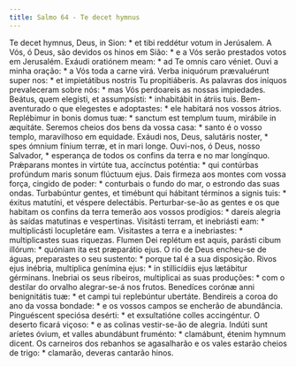 ```yaml
---
title: Salmo 64 - Te decet hymnus
---
```


<div class="grid grid-cols-2 gap-5">
  <span class="col-6 dropcaps text-justify">
    Te decet hymnus, Deus, in Sion: * et tibi reddétur votum in Jerúsalem.
  </span>
  <span class="col-6 dropcaps text-justify">
    A Vós, ó Deus, são devidos os hinos em Sião: * e a Vós serão prestados votos
    em Jerusalém.
  </span>
  <span class="col-6 text-justify">
    Exáudi oratiónem meam: * ad Te omnis caro véniet.
  </span>
  <span class="col-6 text-justify">
    Ouvi a minha oração: * a Vós toda a carne virá.
  </span>
  <span class="col-6 text-justify">
    Verba iniquórum prævaluérunt super nos: * et impietátibus nostris Tu
    propitiáberis.
  </span>
  <span class="col-6 text-justify">
    As palavras dos iníquos prevaleceram sobre nós: * mas Vós perdoareis as
    nossas impiedades.
  </span>
  <span class="col-6 text-justify">
    Beátus, quem elegísti, et assumpsísti: * inhabitábit in átriis tuis.
  </span>
  <span class="col-6 text-justify">
    Bem-aventurado o que elegestes e adoptastes: * ele habitará nos vossos
    átrios.
  </span>
  <span class="col-6 text-justify">
    Replébimur in bonis domus tuæ: * sanctum est templum tuum, mirábile in
    æquitáte.
  </span>
  <span class="col-6 text-justify">
    Seremos cheios dos bens da vossa casa: * santo é o vosso templo, maravilhoso
    em equidade.
  </span>
  <span class="col-6 text-justify">
    Exáudi nos, Deus, salutáris noster, * spes ómnium fínium terræ, et in mari
    longe.
  </span>
  <span class="col-6 text-justify">
    Ouvi-nos, ó Deus, nosso Salvador, * esperança de todos os confins da terra e
    no mar longínquo.
  </span>
  <span class="col-6 text-justify">
    Prǽparans montes in virtúte tua, accínctus poténtia: * qui contúrbas
    profúndum maris sonum flúctuum ejus.
  </span>
  <span class="col-6 text-justify">
    Dais firmeza aos montes com vossa força, cingido de poder: * conturbais o
    fundo do mar, o estrondo das suas ondas.
  </span>
  <span class="col-6 text-justify">
    Turbabúntur gentes, et timébunt qui hábitant términos a signis tuis: *
    éxitus matutíni, et véspere delectábis.
  </span>
  <span class="col-6 text-justify">
    Perturbar-se-ão as gentes e os que habitam os confins da terra temerão aos
    vossos prodígios: * dareis alegria às saídas matutinas e vespertinas.
  </span>
  <span class="col-6 text-justify">
    Visitásti terram, et inebriásti eam: * multiplicásti locupletáre eam.
  </span>
  <span class="col-6 text-justify">
    Visitastes a terra e a inebriastes: * multiplicastes suas riquezas.
  </span>
  <span class="col-6 text-justify">
    Flumen Dei replétum est aquis, parásti cibum illórum: * quóniam ita est
    præparátio ejus.
  </span>
  <span class="col-6 text-justify">
    O rio de Deus encheu-se de águas, preparastes o seu sustento: * porque tal é
    a sua disposição.
  </span>
  <span class="col-6 text-justify">
    Rivos ejus inébria, multíplica genímina ejus: * in stillicídiis ejus
    lætábitur gérminans.
  </span>
  <span class="col-6 text-justify">
    Inebriai os seus ribeiros, multiplicai as suas produções: * com o destilar
    do orvalho alegrar-se-á nos frutos.
  </span>
  <span class="col-6 text-justify">
    Benedíces corónæ anni benignitátis tuæ: * et campi tui replebúntur ubertáte.
  </span>
  <span class="col-6 text-justify">
    Bendireis a coroa do ano da vossa bondade: * e os vossos campos se encherão
    de abundância.
  </span>
  <span class="col-6 text-justify">
    Pinguéscent speciósa desérti: * et exsultatióne colles accingéntur.
  </span>
  <span class="col-6 text-justify">
    O deserto ficará viçoso: * e as colinas vestir-se-ão de alegria.
  </span>
  <span class="col-6 text-justify">
    Indúti sunt aríetes óvium, et valles abundábunt fruménto: * clamábunt,
    étenim hymnum dicent.
  </span>
  <span class="col-6 text-justify">
    Os carneiros dos rebanhos se agasalharão e os vales estarão cheios de trigo:
    * clamarão, deveras cantarão hinos.
  </span>
</div>
